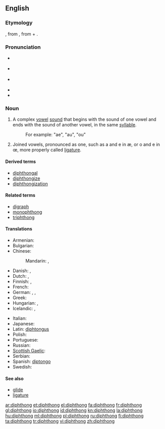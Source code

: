 {{was wotd|2006|September|17}}
==English==
{{wikipedia}}

===Etymology===
{{etyl|fr}} {{term|diphtongue|lang=fr}}, from {{etyl|grc}} {{term|sc=polytonic|δίφθογγος|tr=diphthongos||two sounds|lang=grc}}, from {{term|δίς||twice|tr=dis|lang=grc|sc=polytonic}} + {{term|φθόγγος||sound|tr=phthongos|lang=grc|sc=polytonic}}.

===Pronunciation===
* {{a|UK}} {{IPA|/ˈdɪfθɒŋ/|/ˈdɪpθɒŋ/}}
* {{a|US}} {{IPA|/ˈdɪfθɔŋ/|/ˈdɪpθɔŋ/}}
* {{a|[[w:Canadian English|CA]]; US, in accents with the [[cot-caught merger]]}} {{IPA|/ˈdɪfθɑŋ/|/ˈdɪpθɑŋ/}}
* {{Audio|en-ca-diphthong.ogg|Audio (CA)}}
* {{audio|en-us-diphthong.ogg|Audio (US)}}

===Noun===
{{en-noun}}

# {{phonetics}} A complex [[vowel]] [[sound]] that begins with the sound of one vowel and ends with the sound of another vowel, in the same [[syllable]].
#: For example: "ae", "au", "ou"
# {{rfv-sense}} {{rare}} Joined vowels, pronounced as one, such as a and e in æ, or o and e in œ, more properly called [[ligature]].

====Derived terms====
* [[diphthongal]]
* [[diphthongize]]
* [[diphthongization]]

====Related terms====
* [[digraph]]
* [[monophthong]]
* [[triphthong]]

====Translations====
{{trans-top|complex vowel sound}}
* Armenian: {{t-|hy|երկբարբառ|tr=erkbarbaṙ}}
* Bulgarian: {{t+|bg|дифтонг|m|tr=diftóng}}
* Chinese:
*: Mandarin: {{t-|cmn|雙元音|sc=Hani}}, {{t-|cmn|双元音|tr=shuāngyuányīn|sc=Hani}}
* Danish: {{t-|da|diftong|c}}, {{t-|da|tvelyd|c}}
* Dutch: {{t+|nl|diftong|m}}, {{t+|nl|tweeklank|m}}
* Finnish: {{t+|fi|diftongi}}, {{t-|fi|kaksoisääntiö}}
* French: {{t+|fr|diphtongue|f}}
* German: {{t+|de|Diphthong|m}}, {{t+|de|Doppellaut|m}}, {{t+|de|Zwielaut|m}}
* Greek: {{t+|el|δίφθογγος|m|tr=dífthongos}}
* Hungarian: {{t|hu|kettőshangzó}},  {{t+|hu|diftongus}}
* Icelandic: {{t|is|tvíhljóð|n}}, {{t|is|tvíhljóði|m}}
{{trans-mid}}
* Italian: {{t-|it|dittongo|m}}
* Japanese: {{t|ja|二重母音|tr=にじゅうぼいん, nijū boin}}
* Latin: [[diphtongus]]
* Polish: {{t+|pl|dyftong|m}}
* Portuguese: {{t+|pt|ditongo|m}}
* Russian: {{t+|ru|дифтонг|m|tr=diftóng}}
* [[Scottish Gaelic]]: {{t-|gd|dà-fhoghar|m|xs=Scottish Gaelic}}
* Serbian: {{t-|sr|dvoglas|m}}
* Spanish: [[diptongo]] {{m}}
* Swedish: {{t-|sv|diftong|c}}
{{trans-bottom}}

{{trans-see|ligature}}

====See also====
* [[glide]]
* [[ligature]]

[[ar:diphthong]]
[[et:diphthong]]
[[el:diphthong]]
[[fa:diphthong]]
[[fr:diphthong]]
[[gl:diphthong]]
[[io:diphthong]]
[[id:diphthong]]
[[kn:diphthong]]
[[la:diphthong]]
[[hu:diphthong]]
[[ml:diphthong]]
[[pl:diphthong]]
[[ru:diphthong]]
[[fi:diphthong]]
[[ta:diphthong]]
[[tr:diphthong]]
[[vi:diphthong]]
[[zh:diphthong]]